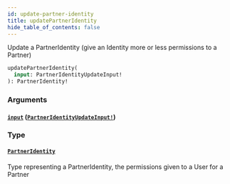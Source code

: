 ```yaml
---
id: update-partner-identity
title: updatePartnerIdentity
hide_table_of_contents: false
---
```



Update a PartnerIdentity (give an Identity more or less permissions to a Partner)

```graphql
updatePartnerIdentity(
  input: PartnerIdentityUpdateInput!
): PartnerIdentity!
```


### Arguments

#### [`input`](#) ([`PartnerIdentityUpdateInput!`](/adminidentity/api/graphql-admin/reference/inputs/partner-identity-update-input))




### Type

#### [`PartnerIdentity`](/adminidentity/api/graphql-admin/reference/objects/partner-identity)

Type representing a PartnerIdentity, the permissions given to a User for a Partner




